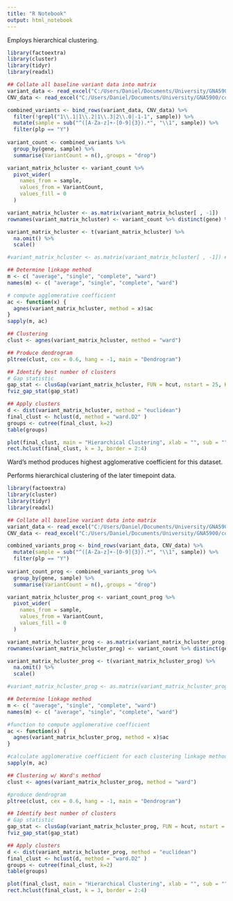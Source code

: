 ---
title: "R Notebook"
output: html_notebook
---

Employs hierarchical clustering.

```{r}
library(factoextra)
library(cluster)
library(tidyr)
library(readxl)

## Collate all baseline variant data into matrix
variant_data <- read_excel("C:/Users/Daniel/Documents/University/GNA5900/combined_variants.xlsx")
CNV_data <- read_excel("C:/Users/Daniel/Documents/University/GNA5900/combined_cnvs.xlsx")

combined_variants <- bind_rows(variant_data, CNV_data) %>%
  filter(!grepl("1\\.1|1\\.2|1\\.3|2\\.0|-1-1", sample)) %>%
  mutate(sample = sub("^([A-Za-z]+-[0-9]{3}).*", "\\1", sample)) %>%
  filter(plp == "Y")
  
variant_count <- combined_variants %>%
  group_by(gene, sample) %>%
  summarise(VariantCount = n(),.groups = "drop")

variant_matrix_hcluster <- variant_count %>%
  pivot_wider(
    names_from = sample,
    values_from = VariantCount,
    values_fill = 0
  )

variant_matrix_hcluster <- as.matrix(variant_matrix_hcluster[ , -1])
rownames(variant_matrix_hcluster) <- variant_count %>% distinct(gene) %>% pull(gene)

variant_matrix_hcluster <- t(variant_matrix_hcluster) %>%
  na.omit() %>%
  scale()

#variant_matrix_hcluster <- as.matrix(variant_matrix_hcluster[ , -1]) # Exclude column of gene names

## Determine linkage method
m <- c( "average", "single", "complete", "ward")
names(m) <- c( "average", "single", "complete", "ward")

# compute agglomerative coefficient
ac <- function(x) {
  agnes(variant_matrix_hcluster, method = x)$ac
}
sapply(m, ac)

## Clustering
clust <- agnes(variant_matrix_hcluster, method = "ward")

## Produce dendrogram
pltree(clust, cex = 0.6, hang = -1, main = "Dendrogram")

## Identify best number of clusters
# Gap statistic
gap_stat <- clusGap(variant_matrix_hcluster, FUN = hcut, nstart = 25, K.max = 10, B = 50)
fviz_gap_stat(gap_stat)

## Apply clusters
d <- dist(variant_matrix_hcluster, method = "euclidean")
final_clust <- hclust(d, method = "ward.D2" )
groups <- cutree(final_clust, k=2)
table(groups)

plot(final_clust, main = "Hierarchical Clustering", xlab = "", sub = "", labels = FALSE)
rect.hclust(final_clust, k = 3, border = 2:4)
```
Ward's method produces highest agglomerative coefficient for this dataset.


Performs hierarchical clustering of the later timepoint data.

```{r}
library(factoextra)
library(cluster)
library(tidyr)
library(readxl)

## Collate all baseline variant data into matrix
variant_data <- read_excel("C:/Users/Daniel/Documents/University/GNA5900/combined_variants.xlsx")
CNV_data <- read_excel("C:/Users/Daniel/Documents/University/GNA5900/combined_cnvs.xlsx")

combined_variants_prog <- bind_rows(variant_data, CNV_data) %>%
  mutate(sample = sub("^([A-Za-z]+-[0-9]{3}).*", "\\1", sample)) %>%
  filter(plp == "Y")
  
variant_count_prog <- combined_variants_prog %>%
  group_by(gene, sample) %>%
  summarise(VariantCount = n(),.groups = "drop")

variant_matrix_hcluster_prog <- variant_count_prog %>%
  pivot_wider(
    names_from = sample,
    values_from = VariantCount,
    values_fill = 0
  )

variant_matrix_hcluster_prog <- as.matrix(variant_matrix_hcluster_prog[ , -1])
rownames(variant_matrix_hcluster_prog) <- variant_count %>% distinct(gene) %>% pull(gene)

variant_matrix_hcluster_prog <- t(variant_matrix_hcluster_prog) %>%
  na.omit() %>%
  scale()

#variant_matrix_hcluster_prog <- as.matrix(variant_matrix_hcluster_prog[ , -1]) # Exclude column of gene names

## Determine linkage method
m <- c( "average", "single", "complete", "ward")
names(m) <- c( "average", "single", "complete", "ward")

#function to compute agglomerative coefficient
ac <- function(x) {
  agnes(variant_matrix_hcluster_prog, method = x)$ac
}

#calculate agglomerative coefficient for each clustering linkage method
sapply(m, ac)

## Clustering w/ Ward's method
clust <- agnes(variant_matrix_hcluster_prog, method = "ward")

#produce dendrogram
pltree(clust, cex = 0.6, hang = -1, main = "Dendrogram")

## Identify best number of clusters
# Gap statistic
gap_stat <- clusGap(variant_matrix_hcluster_prog, FUN = hcut, nstart = 25, K.max = 10, B = 50)
fviz_gap_stat(gap_stat)

## Apply clusters
d <- dist(variant_matrix_hcluster_prog, method = "euclidean")
final_clust <- hclust(d, method = "ward.D2" )
groups <- cutree(final_clust, k=2)
table(groups)

plot(final_clust, main = "Hierarchical Clustering", xlab = "", sub = "", labels = FALSE)
rect.hclust(final_clust, k = 3, border = 2:4)
```
